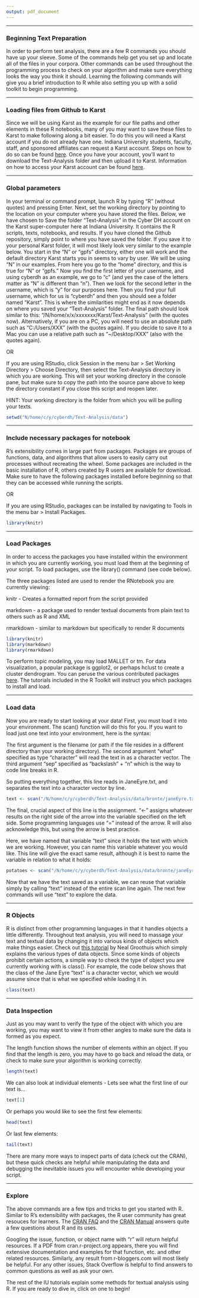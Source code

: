 ```yaml
---
output: pdf_document
---
```


***
### Beginning Text Preparation

In order to perform text analysis, there are a few R commands you should have up your sleeve. Some of the commands help get you set up and locate all of the files in your corpora. Other commands can be used throughout the programming process to check on your algorithm and make sure everything looks the way you think it should. Learning the following commands will give you a brief introduction to R while also setting you up with a solid toolkit to begin programming.

***
### Loading files from Github to Karst

Since we will be using Karst as the example for our file paths and other elements in these R notebooks, many of you may want to save these files to Karst to make following along a bit easier. To do this you will need a Karst account if you do not already have one. Indiana University students, faculty, staff, and sponsored affiliates can request a Karst account. Steps on how to do so can be found [here](https://kb.iu.edu/d/bezu#account). Once you have your account, you'll want to download the Text-Analysis folder and then upload it to Karst. Information on how to access your Karst account can be found [here](https://kb.iu.edu/d/bezu#access).



***
### Global parameters

In your terminal or command prompt, launch R by typing "R" (without quotes) and pressing Enter. Next, set the working directory by pointing to the location on your computer where you have stored the files. Below, we have chosen to Save the folder "Text-Analysis" in the Cyber DH account on the Karst super-computer here at Indiana University. It contains the R scripts, texts, notebooks, and results. If you have cloned the Github repository, simply point to where you have saved the folder. If you save it to your personal Karst folder, it will most likely look very similar to the example below. You start in the "N" or "gpfs" directory, either one will work and the default directory Karst starts you in seems to vary by user. We will be using "N" in our examples. From here you go to the "home" directory, and this is true for "N" or "gpfs." Now you find the first letter of your username, and using cyberdh as an example, we go to "c" (and yes the case of the letters matter as "N" is different than "n"). Then we look for the second letter in the username, which is "y" for our purposes here. Then you find your full username, which for us is "cyberdh" and then you should see a folder named "Karst". This is where the similarities might end as it now depends on where you saved your "Text-Analysis" folder. The final path should look similar to this: "/N/home/x/x/xxxxxxx/Karst/Text-Analysis" (with the quotes now). Alternatively, if you are on a PC, you will need to use an absolute path such as "C:/Users/XXX" (with the quotes again). If you decide to save it to a Mac you can use a relative path such as "~/Desktop/XXX" (also with the quotes again).

OR

If you are using RStudio, click Session in the menu bar > Set Working Directory > Choose Directory, then select the Text-Analysis directory in which you are working. This will set your working directory in the console pane, but make sure to copy the path into the source pane above to keep the directory constant if you close this script and reopen later.

HINT: Your working directory is the folder from which you will be pulling your texts.

```r
setwd("N/home/c/y/cyberdh/Text-Analysis/data")
```

***
### Include necessary packages for notebook 

R's extensibility comes in large part from packages. Packages are groups of functions, data, and algorithms that allow users to easily carry out processes without recreating the wheel. Some packages are included in the basic installation of R, others created by R users are available for download. Make sure to have the following packages installed before beginning so that they can be accessed while running the scripts.

OR

If you are using RStudio, packages can be installed by navigating to Tools in the menu bar > Install Packages.

```r
library(knitr)
```

***
### Load Packages

In order to access the packages you have installed within the environment in which you are currently working, you must load them at the beginning of your script. To load packages, use the library() command (see code below).

The three packages listed are used to render the RNotebook you are currently viewing:

knitr - Creates a formatted report from the script provided

markdown - a package used to render textual documents from plain text to others such as R and XML

rmarkdown - similar to markdown but specifically to render R documents

```r
library(knitr)
library(markdown)
library(rmarkdown)
```

To perform topic modeling, you may load MALLET or tm. For data visualization, a popular package is ggplot2, or perhaps hclust to create a cluster dendrogram. You can peruse the various contributed packages [here](https://cran.r-project.org/web/packages/available_packages_by_name.html). The tutorials included in the R Toolkit will instruct you which packages to install and load.

***
### Load data 

Now you are ready to start looking at your data! First, you must load it into your environment. The scan() function will do this for you. If you want to load just one text into your environment, here is the syntax:

The first argument is the filename (or path if the file resides in a different directory than your working directory). 
The second argument "what" specified as type "character" will read the text in as a character vector. 
The third argument "sep" specified as "backslash" + "n" which is the way to code line breaks in R.

So putting everything together, this line reads in JaneEyre.txt, and separates the text into a character vector by line.

```r
text <- scan("/N/home/c/y/cyberdh/Text-Analysis/data/bronte/janeEyre.txt", what="character", sep="\n")
```

The final, crucial aspect of this line is the assignment. "<-" assigns whatever results on the right side of the arrow into the variable specified on the left side. Some programming languages use "=" instead of the arrow. R will also acknowledge this, but using the arrow is best practice.

Here, we have named that variable "text" since it holds the text with which we are working. However, you can name this variable whatever you would like. This line will give the exact same result, although it is best to name the variable in relation to what it holds:

```r
potatoes <- scan("/N/home/c/y/cyberdh/Text-Analysis/data/bronte/janeEyre.txt", what="character", sep="\n")
```

Now that we have the text saved as a variable, we can reuse that variable simply by calling "text" instead of the entire scan line again. The next few commands will use "text" to explore the data.

***
### R Objects

R is distinct from other programming languages in that it handles objects a little differently. Throughout text analysis, you will need to massage your text and textual data by changing it into various kinds of objects which make things easier. Check out [this tutorial](https://www.nealgroothuis.name/introduction-to-data-types-and-objects-in-r/) by Neal Groothuis which simply explains the various types of data objects. Since some kinds of objects prohibit certain actions, a simple way to check the type of object you are currently working with is class(). For example, the code below shows that the class of the Jane Eyre "text" is a character vector, which we would assume since that is what we specified while loading it in.

```r
class(text)
```

***
### Data Inspection

Just as you may want to verify the type of the object with which you are working, you may want to view it from other angles to make sure the data is formed as you expect.

The length function shows the number of elements within an object. If you find that the length is zero, you may have to go back and reload the data, or check to make sure your algorithm is working correctly.

```r
length(text)
```

We can also look at individual elements - Lets see what the first line of our text is...

```r
text[1]
```

Or perhaps you would like to see the first few elements:

```r
head(text)
```

Or last few elements:

```r
tail(text)
```

There are many more ways to inspect parts of data (check out the CRAN), but these quick checks are helpful while manipulating the data and debugging the inevitable issues you will encounter while developing your script.

***
### Explore

The above commands are a few tips and tricks to get you started with R. Similar to R's extensibility with packages, the R user community has great resouces for learners. The [CRAN FAQ](https://cran.r-project.org/) and the [CRAN Manual](https://cran.r-project.org/doc/manuals/R-intro.pdf) answers quite a few questions about R and its uses.

Googling the issue, function, or object name with "r" will return helpful resources. If a PDF from cran.r-project.org appears, there you will find extensive documentation and examples for that function, etc. and other related resources. Similarly, any result from r-bloggers.com will most likely be helpful. For any other issues, Stack Overflow is helpful to find answers to common questions as well as ask your own.

The rest of the IU tutorials explain some methods for textual analysis using R. If you are ready to dive in, click on one to begin!
